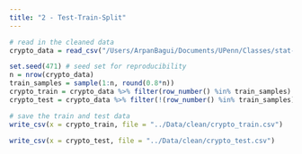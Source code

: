 ```yaml
---
title: "2 - Test-Train-Split"
---
```


```r
# read in the cleaned data
crypto_data = read_csv("/Users/ArpanBagui/Documents/UPenn/Classes/stat-471-final/Data/clean/crypto_data_clean.csv")

set.seed(471) # seed set for reproducibility
n = nrow(crypto_data)
train_samples = sample(1:n, round(0.8*n))
crypto_train = crypto_data %>% filter(row_number() %in% train_samples) 
crypto_test = crypto_data %>% filter(!(row_number() %in% train_samples))

# save the train and test data
write_csv(x = crypto_train, file = "../Data/clean/crypto_train.csv")

write_csv(x = crypto_test, file = "../Data/clean/crypto_test.csv")
```
